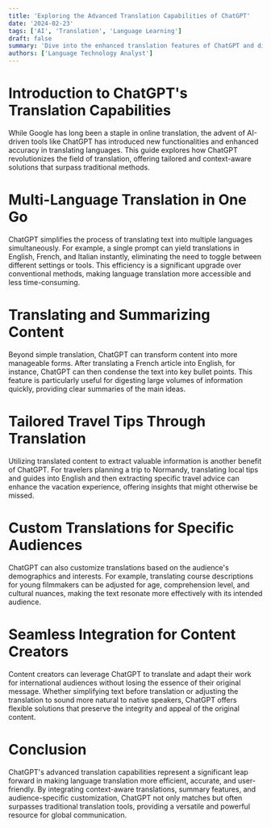 ```yaml
---
title: 'Exploring the Advanced Translation Capabilities of ChatGPT'
date: '2024-02-23'
tags: ['AI', 'Translation', 'Language Learning']
draft: false
summary: 'Dive into the enhanced translation features of ChatGPT and discover how it outperforms traditional tools with customized, context-aware language solutions.'
authors: ['Language Technology Analyst']
---
```


# Introduction to ChatGPT's Translation Capabilities

While Google has long been a staple in online translation, the advent of AI-driven tools like ChatGPT has introduced new functionalities and enhanced accuracy in translating languages. This guide explores how ChatGPT revolutionizes the field of translation, offering tailored and context-aware solutions that surpass traditional methods.

# Multi-Language Translation in One Go

ChatGPT simplifies the process of translating text into multiple languages simultaneously. For example, a single prompt can yield translations in English, French, and Italian instantly, eliminating the need to toggle between different settings or tools. This efficiency is a significant upgrade over conventional methods, making language translation more accessible and less time-consuming.

# Translating and Summarizing Content

Beyond simple translation, ChatGPT can transform content into more manageable forms. After translating a French article into English, for instance, ChatGPT can then condense the text into key bullet points. This feature is particularly useful for digesting large volumes of information quickly, providing clear summaries of the main ideas.

# Tailored Travel Tips Through Translation

Utilizing translated content to extract valuable information is another benefit of ChatGPT. For travelers planning a trip to Normandy, translating local tips and guides into English and then extracting specific travel advice can enhance the vacation experience, offering insights that might otherwise be missed.

# Custom Translations for Specific Audiences

ChatGPT can also customize translations based on the audience's demographics and interests. For example, translating course descriptions for young filmmakers can be adjusted for age, comprehension level, and cultural nuances, making the text resonate more effectively with its intended audience.

# Seamless Integration for Content Creators

Content creators can leverage ChatGPT to translate and adapt their work for international audiences without losing the essence of their original message. Whether simplifying text before translation or adjusting the translation to sound more natural to native speakers, ChatGPT offers flexible solutions that preserve the integrity and appeal of the original content.

# Conclusion

ChatGPT's advanced translation capabilities represent a significant leap forward in making language translation more efficient, accurate, and user-friendly. By integrating context-aware translations, summary features, and audience-specific customization, ChatGPT not only matches but often surpasses traditional translation tools, providing a versatile and powerful resource for global communication.
